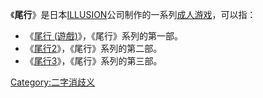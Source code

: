 {{Otheruses|跟蹤|other=日文的尾行涵義}}

《'''尾行'''》是日本[[ILLUSION|ILLUSION]]公司制作的一系列[[日本成人游戏|成人游戏]]，可以指：
*《[[尾行_(遊戲)|尾行 (遊戲)]]》，《尾行》系列的第一部。
*《[[尾行2|尾行2]]》，《尾行》系列的第二部。
*《[[尾行3|尾行3]]》，《尾行》系列的第三部。
{{disambig}}

[[Category:二字消歧义|Category:二字消歧义]]